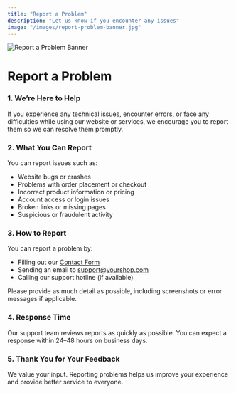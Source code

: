 ```yaml
---
title: "Report a Problem"
description: "Let us know if you encounter any issues"
image: "/images/report-problem-banner.jpg"
---
```


<div className="container-fluid px-0">
  <img
    src="https://westville.ca/Portals/101/WebSitesCreative_MyContentManager/11639/545c4b21-461e-4da5-a79e-6e064c6d4d30_resized.jpg"
    alt="Report a Problem Banner"
    width={1920}
    height={500}
    className="img-fluid rounded w-100 object-fit-cover"
    priority
  />
</div>

<div className="container my-5">
  <h1 className="fw-bold mb-4">Report a Problem</h1>

  <div className="mb-5">
    <h3 className="fw-semibold mb-2">1. We’re Here to Help</h3>
    <p>
      If you experience any technical issues, encounter errors, or face any difficulties while using our website or services, we encourage you to report them so we can resolve them promptly.
    </p>
  </div>

  <div className="mb-5">
    <h3 className="fw-semibold mb-2">2. What You Can Report</h3>
    <p>
      You can report issues such as:
      <ul>
        <li>Website bugs or crashes</li>
        <li>Problems with order placement or checkout</li>
        <li>Incorrect product information or pricing</li>
        <li>Account access or login issues</li>
        <li>Broken links or missing pages</li>
        <li>Suspicious or fraudulent activity</li>
      </ul>
    </p>
  </div>

  <div className="mb-5">
    <h3 className="fw-semibold mb-2">3. How to Report</h3>
    <p>
      You can report a problem by:
      <ul>
        <li>Filling out our <a href="/contact">Contact Form</a></li>
        <li>Sending an email to <a href="mailto:support@yourshop.com">support@yourshop.com</a></li>
        <li>Calling our support hotline (if available)</li>
      </ul>
      Please provide as much detail as possible, including screenshots or error messages if applicable.
    </p>
  </div>

  <div className="mb-5">
    <h3 className="fw-semibold mb-2">4. Response Time</h3>
    <p>
      Our support team reviews reports as quickly as possible. You can expect a response within 24–48 hours on business days.
    </p>
  </div>

  <div className="mb-5">
    <h3 className="fw-semibold mb-2">5. Thank You for Your Feedback</h3>
    <p>
      We value your input. Reporting problems helps us improve your experience and provide better service to everyone.
    </p>
  </div>
</div>
